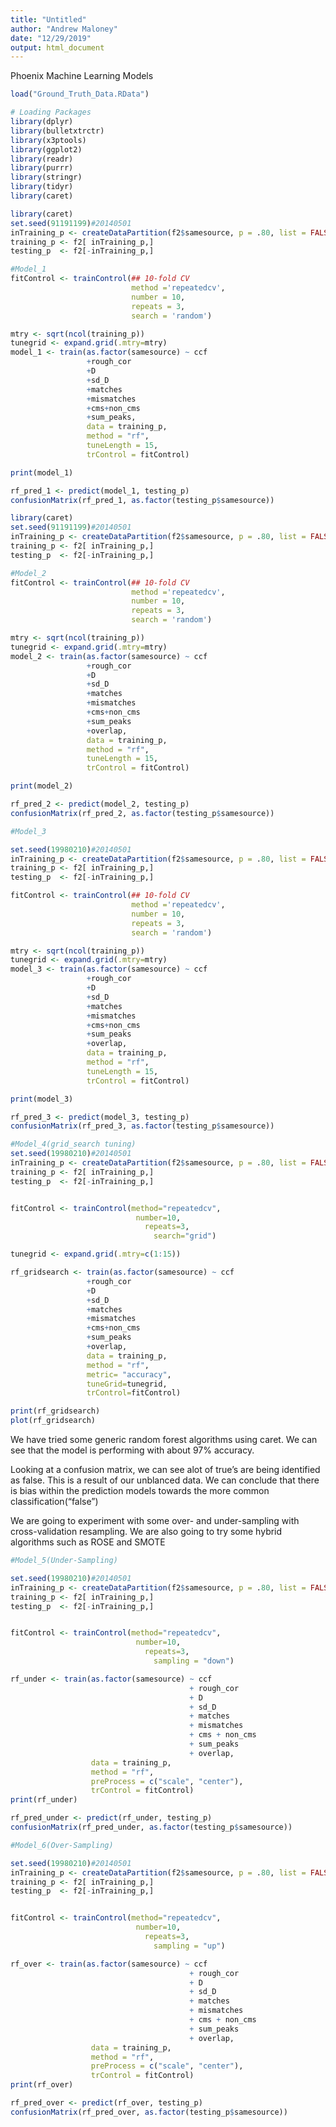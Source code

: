 ```yaml
---
title: "Untitled"
author: "Andrew Maloney"
date: "12/29/2019"
output: html_document
---
```


Phoenix Machine Learning Models

```r

load("Ground_Truth_Data.RData") 

```

```r

# Loading Packages
library(dplyr)
library(bulletxtrctr)
library(x3ptools)
library(ggplot2)
library(readr)
library(purrr)
library(stringr)
library(tidyr)
library(caret)

```

```r

library(caret)
set.seed(91191199)#20140501
inTraining_p <- createDataPartition(f2$samesource, p = .80, list = FALSE)
training_p <- f2[ inTraining_p,]
testing_p  <- f2[-inTraining_p,]

#Model_1
fitControl <- trainControl(## 10-fold CV
                           method ='repeatedcv',
                           number = 10,
                           repeats = 3,
                           search = 'random')

mtry <- sqrt(ncol(training_p))
tunegrid <- expand.grid(.mtry=mtry)
model_1 <- train(as.factor(samesource) ~ ccf
                 +rough_cor
                 +D
                 +sd_D
                 +matches
                 +mismatches
                 +cms+non_cms
                 +sum_peaks, 
                 data = training_p, 
                 method = "rf",
                 tuneLength = 15,
                 trControl = fitControl)

print(model_1)

rf_pred_1 <- predict(model_1, testing_p)
confusionMatrix(rf_pred_1, as.factor(testing_p$samesource))

```

```r

library(caret)
set.seed(91191199)#20140501
inTraining_p <- createDataPartition(f2$samesource, p = .80, list = FALSE)
training_p <- f2[ inTraining_p,]
testing_p  <- f2[-inTraining_p,]

#Model_2
fitControl <- trainControl(## 10-fold CV
                           method ='repeatedcv',
                           number = 10,
                           repeats = 3,
                           search = 'random')

mtry <- sqrt(ncol(training_p))
tunegrid <- expand.grid(.mtry=mtry)
model_2 <- train(as.factor(samesource) ~ ccf
                 +rough_cor
                 +D
                 +sd_D
                 +matches
                 +mismatches
                 +cms+non_cms
                 +sum_peaks
                 +overlap,
                 data = training_p, 
                 method = "rf",
                 tuneLength = 15,
                 trControl = fitControl)

print(model_2)

rf_pred_2 <- predict(model_2, testing_p)
confusionMatrix(rf_pred_2, as.factor(testing_p$samesource))

```

```r
#Model_3

set.seed(19980210)#20140501
inTraining_p <- createDataPartition(f2$samesource, p = .80, list = FALSE)
training_p <- f2[ inTraining_p,]
testing_p  <- f2[-inTraining_p,]

fitControl <- trainControl(## 10-fold CV
                           method ='repeatedcv',
                           number = 10,
                           repeats = 3,
                           search = 'random')

mtry <- sqrt(ncol(training_p))
tunegrid <- expand.grid(.mtry=mtry)
model_3 <- train(as.factor(samesource) ~ ccf
                 +rough_cor
                 +D
                 +sd_D
                 +matches
                 +mismatches
                 +cms+non_cms
                 +sum_peaks
                 +overlap,
                 data = training_p, 
                 method = "rf",
                 tuneLength = 15,
                 trControl = fitControl)

print(model_3)

rf_pred_3 <- predict(model_3, testing_p)
confusionMatrix(rf_pred_3, as.factor(testing_p$samesource))

```

```r
#Model_4(grid_search tuning)
set.seed(19980210)#20140501
inTraining_p <- createDataPartition(f2$samesource, p = .80, list = FALSE)
training_p <- f2[ inTraining_p,]
testing_p  <- f2[-inTraining_p,]


fitControl <- trainControl(method="repeatedcv",
                            number=10, 
                              repeats=3,
                                search="grid")

tunegrid <- expand.grid(.mtry=c(1:15))

rf_gridsearch <- train(as.factor(samesource) ~ ccf
                 +rough_cor
                 +D
                 +sd_D
                 +matches
                 +mismatches
                 +cms+non_cms
                 +sum_peaks
                 +overlap,
                 data = training_p, 
                 method = "rf",
                 metric= "accuracy", 
                 tuneGrid=tunegrid, 
                 trControl=fitControl)

print(rf_gridsearch)
plot(rf_gridsearch)

```

We have tried some generic random forest algorithms using caret.
We can see that the model is performing with about 97% accuracy.

Looking at a confusion matrix, we can see alot of true's are being identified as false.
This is a result of our unblanced data.  We can conclude that there is bias within the prediction models towards the more common classification("false")

We are going to experiment with some over- and under-sampling with cross-validation resampling.
We are also going to try some hybrid algorithms such as ROSE and SMOTE



```r
#Model_5(Under-Sampling)

set.seed(19980210)#20140501
inTraining_p <- createDataPartition(f2$samesource, p = .80, list = FALSE)
training_p <- f2[ inTraining_p,]
testing_p  <- f2[-inTraining_p,]


fitControl <- trainControl(method="repeatedcv",
                            number=10, 
                              repeats=3,
                                sampling = "down")

rf_under <- train(as.factor(samesource) ~ ccf
                                        + rough_cor
                                        + D
                                        + sd_D
                                        + matches
                                        + mismatches
                                        + cms + non_cms
                                        + sum_peaks
                                        + overlap,
                  data = training_p,
                  method = "rf",
                  preProcess = c("scale", "center"),
                  trControl = fitControl)
print(rf_under)

rf_pred_under <- predict(rf_under, testing_p)
confusionMatrix(rf_pred_under, as.factor(testing_p$samesource))

```

```r
#Model_6(Over-Sampling)

set.seed(19980210)#20140501
inTraining_p <- createDataPartition(f2$samesource, p = .80, list = FALSE)
training_p <- f2[ inTraining_p,]
testing_p  <- f2[-inTraining_p,]


fitControl <- trainControl(method="repeatedcv",
                            number=10, 
                              repeats=3,
                                sampling = "up")

rf_over <- train(as.factor(samesource) ~ ccf
                                        + rough_cor
                                        + D
                                        + sd_D
                                        + matches
                                        + mismatches
                                        + cms + non_cms
                                        + sum_peaks
                                        + overlap,
                  data = training_p,
                  method = "rf",
                  preProcess = c("scale", "center"),
                  trControl = fitControl)
print(rf_over)

rf_pred_over <- predict(rf_over, testing_p)
confusionMatrix(rf_pred_over, as.factor(testing_p$samesource))


```